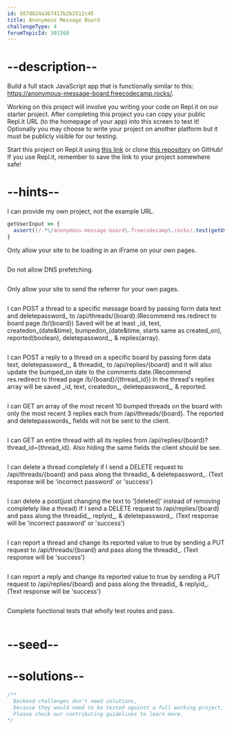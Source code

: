 ```yaml
---
id: 587d824a367417b2b2512c45
title: Anonymous Message Board
challengeType: 4
forumTopicId: 301568
---
```


# --description--

Build a full stack JavaScript app that is functionally similar to this: <https://anonymous-message-board.freecodecamp.rocks/>.

Working on this project will involve you writing your code on Repl.it on our starter project. After completing this project you can copy your public Repl.it URL (to the homepage of your app) into this screen to test it! Optionally you may choose to write your project on another platform but it must be publicly visible for our testing.

Start this project on Repl.it using [this link](https://repl.it/github/freeCodeCamp/boilerplate-project-messageboard) or clone [this repository](https://github.com/freeCodeCamp/boilerplate-project-messageboard/) on GitHub! If you use Repl.it, remember to save the link to your project somewhere safe!

# --hints--

I can provide my own project, not the example URL.

```js
getUserInput => {
  assert(!/.*\/anonymous-message-board\.freecodecamp\.rocks/.test(getUserInput('url')));
}
```

Only allow your site to be loading in an iFrame on your own pages.

```js

```

Do not allow DNS prefetching.

```js

```

Only allow your site to send the referrer for your own pages.

```js

```

I can POST a thread to a specific message board by passing form data text and deletepassword\_ to /api/threads/{board}.(Recommend res.redirect to board page /b/{board}) Saved will be at least \_id, text, createdon\_(date&time), bumpedon\_(date&time, starts same as created_on), reported(boolean), deletepassword\_, & replies(array).

```js

```

I can POST a reply to a thread on a specific board by passing form data text, deletepassword\_, & threadid\_ to /api/replies/{board} and it will also update the bumped_on date to the comments date.(Recommend res.redirect to thread page /b/{board}/{thread_id}) In the thread's replies array will be saved \_id, text, createdon\_, deletepassword\_, & reported.

```js

```

I can GET an array of the most recent 10 bumped threads on the board with only the most recent 3 replies each from /api/threads/{board}. The reported and deletepasswords\_ fields will not be sent to the client.

```js

```

I can GET an entire thread with all its replies from /api/replies/{board}?thread_id={thread_id}. Also hiding the same fields the client should be see.

```js

```

I can delete a thread completely if I send a DELETE request to /api/threads/{board} and pass along the threadid\_ & deletepassword\_. (Text response will be 'incorrect password' or 'success')

```js

```

I can delete a post(just changing the text to '[deleted]' instead of removing completely like a thread) if I send a DELETE request to /api/replies/{board} and pass along the threadid\_, replyid\_, & deletepassword\_. (Text response will be 'incorrect password' or 'success')

```js

```

I can report a thread and change its reported value to true by sending a PUT request to /api/threads/{board} and pass along the threadid\_. (Text response will be 'success')

```js

```

I can report a reply and change its reported value to true by sending a PUT request to /api/replies/{board} and pass along the threadid\_ & replyid\_. (Text response will be 'success')

```js

```

Complete functional tests that wholly test routes and pass.

```js

```

# --seed--

# --solutions--

```js
/**
  Backend challenges don't need solutions, 
  because they would need to be tested against a full working project. 
  Please check our contributing guidelines to learn more.
*/
```
